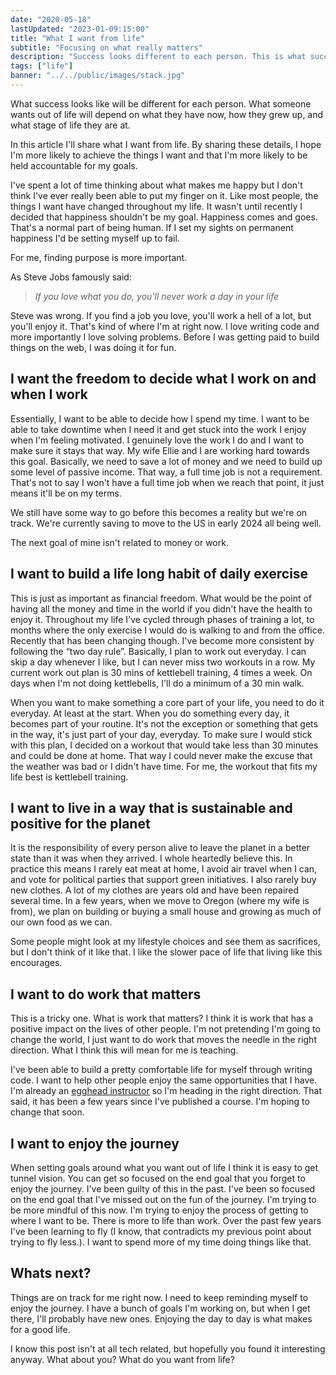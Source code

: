 ```yaml
---
date: "2020-05-18"
lastUpdated: "2023-01-09:15:00"
title: "What I want from life"
subtitle: "Focusing on what really matters"
description: "Success looks different to each person. This is what success looks like for me and what I want to get out of my time on earth."
tags: ["life"]
banner: "../../public/images/stack.jpg"
---
```


What success looks like will be different for each person. What someone wants out of life will depend on what they have now, how they grew up, and what stage of life they are at.

In this article I'll share what I want from life. By sharing these details, I hope I'm more likely to achieve the things I want and that I'm more likely to be held accountable for my goals.

I've spent a lot of time thinking about what makes me happy but I don't think I've ever really been able to put my finger on it. Like most people, the things I want have changed throughout my life. It wasn't until recently I decided that happiness shouldn't be my goal. Happiness comes and goes. That's a normal part of being human. If I set my sights on permanent happiness I'd be setting myself up to fail.

For me, finding purpose is more important.

As Steve Jobs famously said:

> _If you love what you do, you'll never work a day in your life_

Steve was wrong. If you find a job you love, you'll work a hell of a lot, but you'll enjoy it. That's kind of where I'm at right now. I love writing code and more importantly I love solving problems. Before I was getting paid to build things on the web, I was doing it for fun.

## I want the freedom to decide what I work on and when I work

Essentially, I want to be able to decide how I spend my time. I want to be able to take downtime when I need it and get stuck into the work I enjoy when I'm feeling motivated. I genuinely love the work I do and I want to make sure it stays that way. My wife Ellie and I are working hard towards this goal. Basically, we need to save a lot of money and we need to build up some level of passive income. That way, a full time job is not a requirement. That's not to say I won't have a full time job when we reach that point, it just means it'll be on my terms.

We still have some way to go before this becomes a reality but we're on track. We're currently saving to move to the US in early 2024 all being well.

The next goal of mine isn't related to money or work.

## I want to build a life long habit of daily exercise

This is just as important as financial freedom. What would be the point of having all the money and time in the world if you didn't have the health to enjoy it. Throughout my life I've cycled through phases of training a lot, to months where the only exercise I would do is walking to and from the office. Recently that has been changing though. I've become more consistent by following the “two day rule”. Basically, I plan to work out everyday. I can skip a day whenever I like, but I can never miss two workouts in a row. My current work out plan is 30 mins of kettlebell training, 4 times a week. On days when I'm not doing kettlebells, I'll do a minimum of a 30 min walk.

When you want to make something a core part of your life, you need to do it everyday. At least at the start. When you do something every day, it becomes part of your routine. It's not the exception or something that gets in the way, it's just part of your day, everyday. To make sure I would stick with this plan, I decided on a workout that would take less than 30 minutes and could be done at home. That way I could never make the excuse that the weather was bad or I didn't have time. For me, the workout that fits my life best is kettlebell training.

## I want to live in a way that is sustainable and positive for the planet

It is the responsibility of every person alive to leave the planet in a better state than it was when they arrived. I whole heartedly believe this. In practice this means I rarely eat meat at home, I avoid air travel when I can, and vote for political parties that support green initiatives. I also rarely buy new clothes. A lot of my clothes are years old and have been repaired several time. In a few years, when we move to Oregon (where my wife is from), we plan on building or buying a small house and growing as much of our own food as we can.

Some people might look at my lifestyle choices and see them as sacrifices, but I don't think of it like that. I like the slower pace of life that living like this encourages.

## I want to do work that matters

This is a tricky one. What is work that matters? I think it is work that has a positive impact on the lives of other people. I'm not pretending I'm going to change the world, I just want to do work that moves the needle in the right direction. What I think this will mean for me is teaching.

I've been able to build a pretty comfortable life for myself through writing code. I want to help other people enjoy the same opportunities that I have. I'm already an [egghead instructor](https://egghead.io/instructors/paul-mcbride?af=auhexg) so I'm heading in the right direction. That said, it has been a few years since I've published a course. I'm hoping to change that soon.

## I want to enjoy the journey

When setting goals around what you want out of life I think it is easy to get tunnel vision. You can get so focused on the end goal that you forget to enjoy the journey. I've been guilty of this in the past. I've been so focused on the end goal that I've missed out on the fun of the journey. I'm trying to be more mindful of this now. I'm trying to enjoy the process of getting to where I want to be. There is more to life than work. Over the past few years I've been learning to fly (I know, that contradicts my previous point about trying to fly less.). I want to spend more of my time doing things like that.

## Whats next?

Things are on track for me right now. I need to keep reminding myself to enjoy the journey. I have a bunch of goals I'm working on, but when I get there, I'll probably have new ones. Enjoying the day to day is what makes for a good life.

I know this post isn't at all tech related, but hopefully you found it interesting anyway. What about you? What do you want from life?
